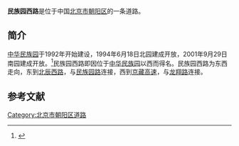 {{Coord|39.9824148|116.3844003|type:landmark_region:CN-11_source:GoogleMaps|display=title}}
{{Infobox China Road
|路牌类型 = Beijing
|道路方向 = WE
|中文道路名称 =民族园西路
|道路名称拼音 =MINZUYUAN XILU
|图片 = 
|图片说明 = 
|道路属性 = 
|道路总长度 = 
|车速限制 = 
|行车线数量 = 
|所在地区 = [[北京市|北京市]][[朝阳区_(北京市)|朝阳区]]
|起点 = [[北辰西路|北辰西路]]
|终点 = [[京藏高速|京藏高速]]
|路段主要建筑 = 
}}

'''民族园西路'''是位于中国[[北京市|北京市]][[朝阳区_(北京市)|朝阳区]]的一条道路。

==简介==
[[中华民族园|中华民族园]]于1992年开始建设，1994年6月18日北园建成开放，2001年9月29日南园建成开放。<ref>{{Cite web |url=http://www.emuseum.org.cn/ |title=北京中华民族园 中华民族博物院，于2013-04-16查阅 |accessdate=2013-04-16 |archive-date=2013-04-29 |archive-url=https://web.archive.org/web/20130429231336/http://www.emuseum.org.cn/ |dead-url=no }}</ref>民族园西路即因位于[[中华民族园|中华民族园]]以西而得名。民族园西路为东西走向，东到[[北辰西路|北辰西路]]，与[[民族园路|民族园路]]连接，西到[[京藏高速|京藏高速]]，与[[龙翔路|龙翔路]]连接。

==参考文献==
{{reflist}}

[[Category:北京市朝阳区道路|Category:北京市朝阳区道路]]